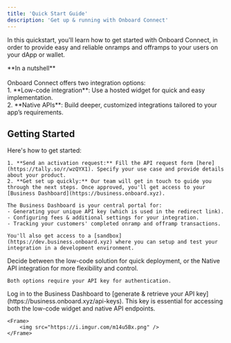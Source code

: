 ```yaml
---
title: 'Quick Start Guide'
description: 'Get up & running with Onboard Connect'
---
```


In this quickstart, you'll learn how to get started with Onboard Connect, in order to provide easy and reliable onramps and offramps to your users on your dApp or wallet.

<Tip>
**In a nutshell**<br/><br/>
Onboard Connect offers two integration options:<br/>
1. **Low-code integration**: Use a hosted widget for quick and easy implementation.<br/>
2. **Native APIs**: Build deeper, customized integrations tailored to your app’s requirements.
</Tip>

## Getting Started

<Steps>
  <Step title="Sign up to Connect">
    Here's how to get started:

    1. **Send an activation request:** Fill the API request form [here](https://tally.so/r/wzQYX1). Specify your use case and provide details about your product.
    2. **Get set up quickly:** Our team will get in touch to guide you through the next steps. Once approved, you'll get access to your [Business Dashboard](https://business.onboard.xyz).
    
    The Business Dashboard is your central portal for:
    - Generating your unique API key (which is used in the redirect link).
    - Configuring fees & additional settings for your integration.
    - Tracking your customers' completed onramp and offramp transactions.

    You'll also get access to a [sandbox](https://dev.business.onboard.xyz) where you can setup and test your integration in a development environment. 
  </Step>
  <Step title="Choose Your Integration Path">
    Decide between the low-code solution for quick deployment, or the Native API integration for more flexibility and control.
    
    Both options require your API key for authentication.
  </Step>
  <Step title="Obtain your API Key">
    Log in to the Business Dashboard to [generate & retrieve your API key](https://business.onboard.xyz/api-keys). This key is essential for accessing both the low-code widget and native API endpoints.

    <Frame>
        <img src="https://i.imgur.com/m14u5Bx.png" />
    </Frame>
  </Step>
</Steps>
